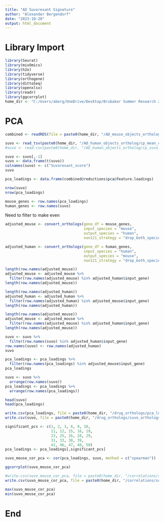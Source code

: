 ---
title: "AD Suvorexant Signature"
author: "Alexander Bergendorf"
date: "2023-10-20"
output: html_document
---

# Library Import
```{r}
library(Seurat)
library(mixOmics)
library(h2o)
library(tidyverse)
library(orthogene)
library(dittoSeq)
library(openxlsx)
library(readr)
library(ggcorrplot)
home_dir <- "C:/Users/aberg/OneDrive/Desktop/Brubaker Summer Research 2023"
```

# PCA
```{r}
combined <- readRDS(file = paste0(home_dir, "/AD_mouse_objects_ortholog/mouse_pca_loadings.RData"))
```

```{r}
suvo <- read_tsv(paste0(home_dir, "/AD_human_objects_ortholog/cp_mean_coeff_suvo.tsv"))
#suvo <- read.csv(paste0(home_dir, "/AD_human_objects_ortholog/cp_suvo_filtered.csv"), row.names = 1)
```



```{r}
suvo <- suvo[,-1]
suvo <- data.frame(t(suvo))
colnames(suvo) <- c("Suvorexant_score")
suvo
```

```{r}
pca_loadings <- data.frame(combined@reductions$pca@feature.loadings)
```




```{r}
nrow(suvo)
nrow(pca_loadings)
```

```{r}
mouse_genes <- row.names(pca_loadings)
human_genes <- row.names(suvo)
```


Need to filter to make even
```{r}
adjusted_mouse <- convert_orthologs(gene_df = mouse_genes,
                                    input_species = "mouse",
                                    output_species = "human",
                                    non121_strategy = "drop_both_species")
```

```{r}
adjusted_human <- convert_orthologs(gene_df = human_genes,
                                    input_species = "human",
                                    output_species = "mouse",
                                    non121_strategy = "drop_both_species")
```

```{r}
length(row.names(adjusted_mouse))
adjusted_mouse <- adjusted_mouse %>%
  filter(row.names(adjusted_mouse) %in% adjusted_human$input_gene)
length(row.names(adjusted_mouse))
```

```{r}
length(row.names(adjusted_human))
adjusted_human <- adjusted_human %>%
  filter(row.names(adjusted_human) %in% adjusted_mouse$input_gene)
length(row.names(adjusted_human))
```

```{r}
length(row.names(adjusted_mouse))
adjusted_mouse <- adjusted_mouse %>%
  filter(row.names(adjusted_mouse) %in% adjusted_human$input_gene)
length(row.names(adjusted_mouse))
```


```{r}
suvo <- suvo %>%
  filter(row.names(suvo) %in% adjusted_human$input_gene)
row.names(suvo) <- row.names(adjusted_human)
suvo
```
```{r}
pca_loadings <- pca_loadings %>%
  filter(row.names(pca_loadings) %in% adjusted_mouse$input_gene)
pca_loadings
```


```{r}
suvo <- suvo %>%
  arrange(row.names(suvo))
pca_loadings <- pca_loadings %>%
  arrange(row.names(pca_loadings))
```

```{r}
head(suvo)
head(pca_loadings)
```

```{r}
write.csv(pca_loadings, file = paste0(home_dir, "/drug_orthologs/pca_loadings.csv"), row.names = TRUE)
write.csv(suvo, file = paste0(home_dir, "/drug_orthologs/suvo_orthologs.csv"), row.names = TRUE)
```

```{r}
significant_pcs <- c(1, 2, 3, 6, 9, 10,
                     11, 12, 15, 16, 19,
                     23, 25, 26, 28, 29,
                     31, 33, 38, 39,
                     41, 46, 47, 48, 50)
pca_loadings <- pca_loadings[,significant_pcs]
```


```{r}
suvo_mouse_cor_pca <- cor(pca_loadings, suvo, method = c("spearman"))
```

```{r}
ggcorrplot(suvo_mouse_cor_pca)
```

```{r}
#write.csv(suvo_mouse_cor_pca, file = paste0(home_dir, "/correlations/suvorexant_pca_nofilter.csv"))
write.csv(suvo_mouse_cor_pca, file = paste0(home_dir, "/correlations/suvorexant_pca_filter.csv"))
```


```{r}
max(suvo_mouse_cor_pca)
min(suvo_mouse_cor_pca)
```


# End
```{r}

```

